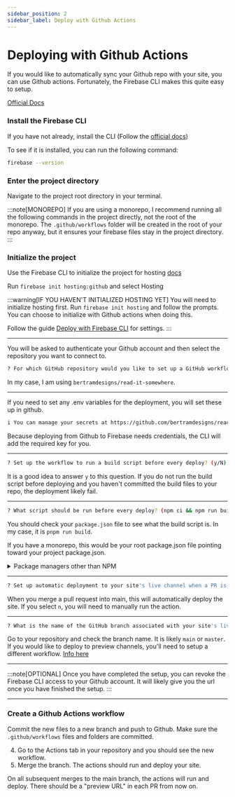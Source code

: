 ```yaml
---
sidebar_position: 2
sidebar_label: Deploy with Github Actions
---
```


# Deploying with Github Actions

If you would like to automatically sync your Github repo with your site, you can use Github actions. Fortunately, the Firebase CLI makes this quite easy to setup.

[Official Docs](https://firebase.google.com/docs/hosting/github-integration)

### Install the Firebase CLI

If you have not already, install the CLI (Follow the [official docs](https://firebase.google.com/docs/cli#install_the_firebase_cli))

To see if it is installed, you can run the following command:

```bash
firebase --version
```

### Enter the project directory

Navigate to the project root directory in your terminal.

:::note[MONOREPO]
If you are using a monorepo, I recommend running all the following commands in the project directly, not the root of the monorepo. The `.github/workflows` folder will be created in the root of your repo anyway, but it ensures your firebase files stay in the project directory.
:::

### Initialize the project

Use the Firebase CLI to initialize the project for hosting [docs](https://firebase.google.com/docs/cli#install_the_firebase_cli)

Run `firebase init hosting:github` and select Hosting

:::warning[IF YOU HAVEN'T INITIALIZED HOSTING YET]
You will need to initialize hosting first. Run `firebase init hosting` and follow the prompts. You can choose to initialize with Github actions when doing this.

Follow the guide [Deploy with Firebase CLI](deploy-with-firebase-cli.mdx) for settings.
:::

---

You will be asked to authenticate your Github account and then select the repository you want to connect to.

```bash
? For which GitHub repository would you like to set up a GitHub workflow? (format: user/repository)
```

In my case, I am using `bertramdesigns/read-it-somewhere`.

---

If you need to set any .env variables for the deployment, you will set these up in github.

```bash
i You can manage your secrets at https://github.com/bertramdesigns/read-it-somewhere/settings/secrets.
```

Because deploying from Github to Firebase needs credentials, the CLI will add the required key for you.

---

```bash
? Set up the workflow to run a build script before every deploy? (y/N)
```

It is a good idea to answer `y` to this question. If you do not run the build script before deploying and you haven't committed the build files to your repo, the deployment likely fail.

---

```bash
? What script should be run before every deploy? (npm ci && npm run build)
```

You should check your `package.json` file to see what the build script is. In my case, it is `pnpm run build`.

If you have a monorepo, this would be your root package.json file pointing toward your project package.json.

<details>
<summary>Package managers other than NPM</summary>
Github actions automatically installs npm. If you are using pnpm, you will need modify your action files to use [pnpm/action-setup@v4](https://github.com/marketplace/actions/setup-pnpm).

In your `.github/workflows/` files, you will need to add the following before running the build script:

```yaml
build_and_deploy:
  steps:
    - uses: pnpm/action-setup@v4
      with:
        version: 9
```

If you choose to not specify the version in the action file, you must specify in the `package.json` file. Otherwise the build will fail. For example:

```json
"packageManager": "pnpm@9.12.3"
```

</details>

---

```bash
? Set up automatic deployment to your site's live channel when a PR is merged? (Y/n)
```

When you merge a pull request into main, this will automatically deploy the site. If you select `n`, you will need to manually run the action.

---

```bash
? What is the name of the GitHub branch associated with your site's live channel? (main)
```

Go to your repository and check the branch name. It is likely `main` or `master`. If you would like to deploy to preview channels, you'll need to setup a different workflow. [Info here](https://firebase.google.com/docs/hosting/manage-hosting-resources)

---

:::note[OPTIONAL]
Once you have completed the setup, you can revoke the Firebase CLI access to your Github account. It will likely give you the url once you have finished the setup.
:::

---

### Create a Github Actions workflow

Commit the new files to a new branch and push to Github. Make sure the `.github/workflows` files and folders are committed.

4. Go to the Actions tab in your repository and you should see the new workflow.
5. Merge the branch. The actions should run and deploy your site.

On all subsequent merges to the main branch, the actions will run and deploy. There should be a "preview URL" in each PR from now on.
